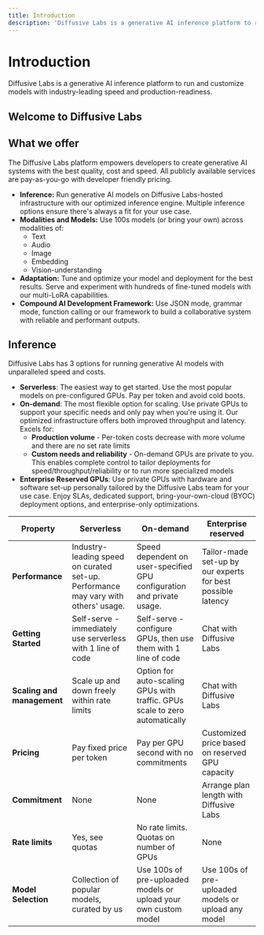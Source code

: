 ```yaml
---
title: Introduction
description: 'Diffusive Labs is a generative AI inference platform to run and customize models with industry-leading speed and production-readiness.'
---
```


# Introduction

Diffusive Labs is a generative AI inference platform to run and customize models with industry-leading speed and production-readiness.

## Welcome to Diffusive Labs

## What we offer

The Diffusive Labs platform empowers developers to create generative AI systems with the best quality, cost and speed. All publicly available services are pay-as-you-go with developer friendly pricing.

* **Inference:** Run generative AI models on Diffusive Labs-hosted infrastructure with our optimized inference engine. Multiple inference options ensure there's always a fit for your use case.
* **Modalities and Models:** Use 100s models (or bring your own) across modalities of:
  * Text
  * Audio
  * Image
  * Embedding
  * Vision-understanding
* **Adaptation:** Tune and optimize your model and deployment for the best results. Serve and experiment with hundreds of fine-tuned models with our multi-LoRA capabilities.
* **Compound AI Development Framework:** Use JSON mode, grammar mode, function calling or our framework to build a collaborative system with reliable and performant outputs.

## Inference

Diffusive Labs has 3 options for running generative AI models with unparalleled speed and costs.

* **Serverless**: The easiest way to get started. Use the most popular models on pre-configured GPUs. Pay per token and avoid cold boots.
* **On-demand**: The most flexible option for scaling. Use private GPUs to support your specific needs and only pay when you're using it. Our optimized infrastructure offers both improved throughput and latency. Excels for:
  * **Production volume** - Per-token costs decrease with more volume and there are no set rate limits
  * **Custom needs and reliability** - On-demand GPUs are private to you. This enables complete control to tailor deployments for speed/throughput/reliability or to run more specialized models
* **Enterprise Reserved GPUs**: Use private GPUs with hardware and software set-up personally tailored by the Diffusive Labs team for your use case. Enjoy SLAs, dedicated support, bring-your-own-cloud (BYOC) deployment options, and enterprise-only optimizations.

| Property | **Serverless** | **On-demand** | **Enterprise reserved** |
|----------|----------------|---------------|------------------------|
| **Performance** | Industry-leading speed on curated set-up. Performance may vary with others' usage. | Speed dependent on user-specified GPU configuration and private usage. | Tailor-made set-up by our experts for best possible latency |
| **Getting Started** | Self-serve - immediately use serverless with 1 line of code | Self-serve - configure GPUs, then use them with 1 line of code | Chat with Diffusive Labs |
| **Scaling and management** | Scale up and down freely within rate limits | Option for auto-scaling GPUs with traffic. GPUs scale to zero automatically | Chat with Diffusive Labs |
| **Pricing** | Pay fixed price per token | Pay per GPU second with no commitments | Customized price based on reserved GPU capacity |
| **Commitment** | None | None | Arrange plan length with Diffusive Labs |
| **Rate limits** | Yes, see quotas | No rate limits. Quotas on number of GPUs | None |
| **Model Selection** | Collection of popular models, curated by us | Use 100s of pre-uploaded models or upload your own custom model | Use 100s of pre-uploaded models or upload any model |
